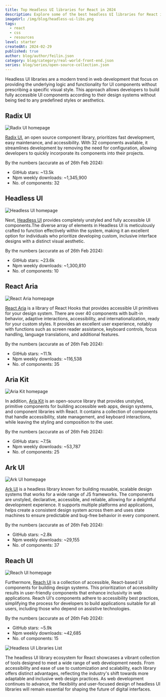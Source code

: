 ```yaml
---
title: Top Headless UI libraries for React in 2024
description: Explore some of the best headless UI libraries for React in 2024.
imageUrl: /img/blog/headless-ui-libs.png
tags:
  - react
  - css
  - resources
level: starter
createdAt: 2024-02-29
published: true
author: blog/author/feilin.json
category: blog/category/real-world-front-end.json
series: blog/series/open-source-collection.json
---
```


Headless UI libraries are a modern trend in web development that focus on providing the underlying logic and functionality for UI components without prescribing a specific visual style. This approach allows developers to build fully accessible UI components according to their design systems without being tied to any predefined styles or aesthetics.

## Radix UI

![Radix UI homepage](/img/blog/headless-ui-libraries/radix-ui.jpg)

[Radix UI](https://www.radix-ui.com/), an open source component library, prioritizes fast development, easy maintenance, and accessibility. With 32 components available, it streamlines development by removing the need for configuration, allowing developers to quickly incorporate its components into their projects.

By the numbers (accurate as of 26th Feb 2024):

- GitHub stars: ~13.5k
- Npm weekly downloads: ~1,345,900
- No. of components: 32

## Headless UI

![Headless UI homepage](/img/blog/headless-ui-libraries/headless-ui.jpg)

Next, [Headless UI](https://headlessui.com/) provides completely unstyled and fully accessible UI components.The diverse array of elements in Headless UI is meticulously crafted to function effectively within the system, making it an excellent option for individuals who prioritize developing custom, inclusive interface designs with a distinct visual aesthetic.

By the numbers (accurate as of 26th Feb 2024):

- GitHub stars: ~23.6k
- Npm weekly downloads: ~1,300,810
- No. of components: 10

## React Aria

![React Aria homepage](/img/blog/headless-ui-libraries/react-aria.jpg)

[React Aria](https://react-spectrum.adobe.com/react-aria/) is a library of React Hooks that provides accessible UI primitives for your design system. There are over 40 components with built-in behavior, adaptive interactions, accessibility, and internationalization, ready for your custom styles. It provides an excellent user experience, notably with functions such as screen reader assistance, keyboard controls, focus handling, language translations, and additional features.

By the numbers (accurate as of 26th Feb 2024):

- GitHub stars: ~11.1k
- Npm weekly downloads: ~116,538
- No. of components: 35

## Aria Kit

![Aria Kit homepage](/img/blog/headless-ui-libraries/aria-kit.jpg)

In addition, [Aria Kit](https://ariakit.org/) is an open-source library that provides unstyled, primitive components for building accessible web apps, design systems, and component libraries with React. It contains a collection of components that handle accessibility, state management, and keyboard interactions, while leaving the styling and composition to the user.

By the numbers (accurate as of 26th Feb 2024):

- GitHub stars: ~7.5k
- Npm weekly downloads: ~53,787
- No. of components: 25

## Ark UI

![Ark UI homepage](/img/blog/headless-ui-libraries/ark-ui.jpg)

[Ark UI](https://ark-ui.com/) is a headless library known for building reusable, scalable design systems that works for a wide range of JS frameworks. The components are unstyled, declarative, accessible, and reliable, allowing for a delightful development experience. It supports multiple platforms and applications, helps create a consistent design system across them and uses state machines to ensure predictable and bug-free behavior in every component.

By the numbers (accurate as of 26th Feb 2024):

- GitHub stars: ~2.8k
- Npm weekly downloads: ~29,155
- No. of components: 37

## Reach UI

![Reach UI homepage](/img/blog/headless-ui-libraries/reach-ui.jpg)

Furthermore, [Reach UI](https://reach.tech/) is a collection of accessible, React-based UI components for building design systems. This prioritization of accessibility results in user-friendly components that enhance inclusivity in web applications. Reach UI's components adhere to accessibility best practices, simplifying the process for developers to build applications suitable for all users, including those who depend on assistive technologies.

By the numbers (accurate as of 26th Feb 2024):

- GitHub stars: ~5.9k
- Npm weekly downloads: ~42,685
- No. of components: 15

![Headless UI Libraries List](/img/blog/headless-ui-libraries/headless-ui-libraries-list.jpg)

The headless UI library ecosystem for React showcases a vibrant collection of tools designed to meet a wide range of web development needs. From accessibility and ease of use to customization and scalability, each library offers distinct advantages, reflecting the industry's shift towards more adaptable and inclusive web design practices. As web development continues to advance, the flexibility and user-focused design of headless UI libraries will remain essential for shaping the future of digital interfaces.
